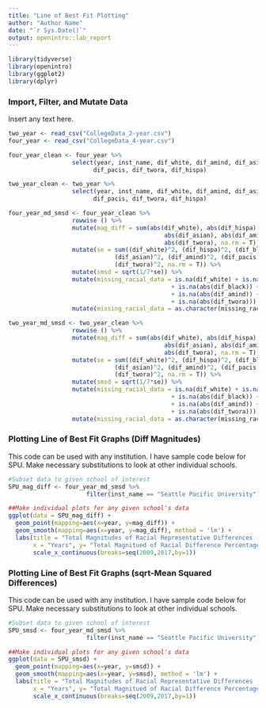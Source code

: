 ```yaml
---
title: "Line of Best Fit Plotting"
author: "Author Name"
date: "`r Sys.Date()`"
output: openintro::lab_report
---
```


```r
library(tidyverse)
library(openintro)
library(ggplot2)
library(dplyr)
```

### Import, Filter, and Mutate Data

Insert any text here.

```r
two_year <- read_csv("CollegeData_2-year.csv")
four_year <- read_csv("CollegeData_4-year.csv")

four_year_clean <- four_year %>%
                  select(year, inst_name, dif_white, dif_amind, dif_asian, dif_black,
                        dif_pacis, dif_twora, dif_hispa)

two_year_clean <- two_year %>%
                  select(year, inst_name, dif_white, dif_amind, dif_asian, dif_black,
                        dif_pacis, dif_twora, dif_hispa)

four_year_md_smsd <- four_year_clean %>%
                  rowwise () %>%
                  mutate(mag_diff = sum(abs(dif_white), abs(dif_hispa), abs(dif_black),
                                            abs(dif_asian), abs(dif_amind), abs(dif_pacis),
                                            abs(dif_twora), na.rm = T)) %>%
                  mutate(se = sum((dif_white)^2, (dif_hispa)^2, (dif_black)^2, 
                              (dif_asian)^2, (dif_amind)^2, (dif_pacis)^2,
                              (dif_twora)^2, na.rm = T)) %>%
                  mutate(smsd = sqrt(1/7*se)) %>%
                  mutate(missing_racial_data = is.na(dif_white) + is.na(abs(dif_hispa)) 
                                              + is.na(abs(dif_black)) + is.na(abs(dif_asian)) 
                                              + is.na(abs(dif_amind)) + is.na(abs(dif_pacis))
                                              + is.na(abs(dif_twora))) %>%
                  mutate(missing_racial_data = as.character(missing_racial_data))

two_year_md_smsd <- two_year_clean %>%
                  rowwise () %>%
                  mutate(mag_diff = sum(abs(dif_white), abs(dif_hispa), abs(dif_black),
                                            abs(dif_asian), abs(dif_amind), abs(dif_pacis),
                                            abs(dif_twora), na.rm = T)) %>%
                  mutate(se = sum((dif_white)^2, (dif_hispa)^2, (dif_black)^2, 
                              (dif_asian)^2, (dif_amind)^2, (dif_pacis)^2,
                              (dif_twora)^2, na.rm = T)) %>%
                  mutate(smsd = sqrt(1/7*se)) %>%
                  mutate(missing_racial_data = is.na(dif_white) + is.na(abs(dif_hispa)) 
                                              + is.na(abs(dif_black)) + is.na(abs(dif_asian)) 
                                              + is.na(abs(dif_amind)) + is.na(abs(dif_pacis))
                                              + is.na(abs(dif_twora))) %>%
                  mutate(missing_racial_data = as.character(missing_racial_data))
```


### Plotting Line of Best Fit Graphs (Diff Magnitudes)

This code can be used with any institution. I have sample code below for SPU. Make necessary substitutions to look at other individual schools. 

```r
#Subset data to given school of interest
SPU_mag_diff <- four_year_md_smsd %>%
                      filter(inst_name == "Seattle Pacific University")

##Make individual plots for any given school's data
ggplot(data = SPU_mag_diff) +
  geom_point(mapping=aes(x=year, y=mag_diff)) +
  geom_smooth(mapping=aes(x=year, y=mag_diff), method = 'lm') +
  labs(title = "Total Magnitudes of Racial Representative Differences (SPU)",
       x = "Years", y= "Total Magnitued of Racial Difference Percentages") +
       scale_x_continuous(breaks=seq(2009,2017,by=1))
```


### Plotting Line of Best Fit Graphs (sqrt-Mean Squared Differences)

This code can be used with any institution. I have sample code below for SPU. Make necessary substitutions to look at other individual schools. 

```r
#Subset data to given school of interest
SPU_smsd <- four_year_md_smsd %>%
                      filter(inst_name == "Seattle Pacific University")

##Make individual plots for any given school's data
ggplot(data = SPU_smsd) +
  geom_point(mapping=aes(x=year, y=smsd)) +
  geom_smooth(mapping=aes(x=year, y=smsd), method = 'lm') +
  labs(title = "Total Magnitudes of Racial Representative Differences (SPU)",
       x = "Years", y= "Total Magnitued of Racial Difference Percentages") +
       scale_x_continuous(breaks=seq(2009,2017,by=1))
```
